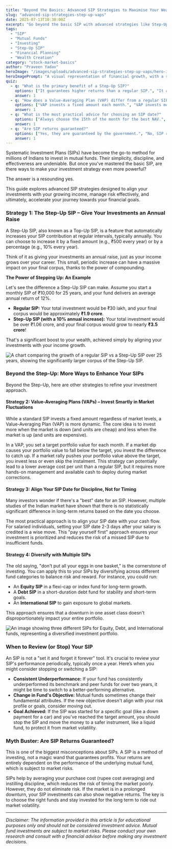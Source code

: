 ```yaml
---
title: "Beyond the Basics: Advanced SIP Strategies to Maximise Your Wealth"
slug: "advanced-sip-strategies-step-up-vaps"
date: 2025-07-13T10:30:00Z
excerpt: "Go beyond the basic SIP with advanced strategies like Step-Up SIPs and Value-Averaging Plans. Learn how to align your investments with your income, diversify effectively, and review your portfolio to maximize your wealth creation journey."
tags:
  - "SIP"
  - "Mutual Funds"
  - "Investing"
  - "Step-Up SIP"
  - "Financial Planning"
  - "Wealth Creation"
category: "stock-market-basics"
author: "Praveen Yadav"
heroImage: "/images/uploads/advanced-sip-strategies-step-up-vaps/hero-image.jpg"
heroImagePrompt: "A visual representation of financial growth, with a small plant growing into a large tree with coins as leaves, symbolizing the power of advanced SIP strategies."
quiz:
  - q: "What is the primary benefit of a Step-Up SIP?"
    options: ["It guarantees higher returns than a regular SIP.", "It automatically increases your investment amount periodically.", "It invests only in high-growth stocks."]
    answer: 1
  - q: "How does a Value-Averaging Plan (VAP) differ from a regular SIP?"
    options: ["VAP invests a fixed amount each month.", "VAP invests more when the market is low and less when it is high.", "VAP is only for short-term investments."]
    answer: 1
  - q: "What is the most practical advice for choosing an SIP date?"
    options: ["Always choose the 15th of the month for the best NAV.", "Align it with your salary credit date to ensure funds are available.", "The date does not matter at all."]
    answer: 1
  - q: "Are SIP returns guaranteed?"
    options: ["Yes, they are guaranteed by the government.", "No, SIP returns are linked to market performance and are not guaranteed.", "Yes, but only in debt funds."]
    answer: 1
---
```


Systematic Investment Plans (SIPs) have become the go-to method for millions of Indians to invest in mutual funds. Their simplicity, discipline, and effectiveness are undeniable. But once you've mastered the basic SIP, are there ways to make your investment strategy even more powerful?

The answer is a resounding yes.

This guide explores advanced SIP strategies designed to align your investments with your growing income, manage risk effectively, and ultimately, accelerate your journey towards your financial goals.

### Strategy 1: The Step-Up SIP – Give Your Investments an Annual Raise

A Step-Up SIP, also known as a Top-Up SIP, is a feature that automatically increases your SIP contribution at regular intervals, typically annually. You can choose to increase it by a fixed amount (e.g., ₹500 every year) or by a percentage (e.g., 10% every year).

Think of it as giving your investments an annual raise, just as your income grows over your career. This small, periodic increase can have a massive impact on your final corpus, thanks to the power of compounding.

**The Power of Stepping Up: An Example**

Let's see the difference a Step-Up SIP can make. Assume you start a monthly SIP of ₹10,000 for 25 years, and your fund delivers an average annual return of 12%.

*   **Regular SIP:** Your total investment would be ₹30 lakh, and your final corpus would be approximately **₹1.9 crore**.
*   **Step-Up SIP (with a 10% annual increase):** Your total investment would be over ₹1.06 crore, and your final corpus would grow to nearly **₹3.5 crore**!

That's a significant boost to your wealth, achieved simply by aligning your investments with your income growth.

![A chart comparing the growth of a regular SIP vs a Step-Up SIP over 25 years, showing the significantly larger corpus of the Step-Up SIP.](/images/uploads/advanced-sip-strategies-step-up-vaps/step-up-sip-comparison.png)

### Beyond the Step-Up: More Ways to Enhance Your SIPs

Beyond the Step-Up, here are other strategies to refine your investment approach.

#### Strategy 2: Value-Averaging Plans (VAPs) – Invest Smartly in Market Fluctuations

While a standard SIP invests a fixed amount regardless of market levels, a Value-Averaging Plan (VAP) is more dynamic. The core idea is to invest more when the market is down (and units are cheap) and less when the market is up (and units are expensive).

In a VAP, you set a target portfolio value for each month. If a market dip causes your portfolio value to fall below the target, you invest the difference to catch up. If a market rally pushes your portfolio value above the target, you invest less or even skip the instalment. This strategy can potentially lead to a lower average cost per unit than a regular SIP, but it requires more hands-on management and available cash to deploy during market corrections.

#### Strategy 3: Align Your SIP Date for Discipline, Not for Timing

Many investors wonder if there's a "best" date for an SIP. However, multiple studies of the Indian market have shown that there is no statistically significant difference in long-term returns based on the date you choose.

The most practical approach is to align your SIP date with your cash flow. For salaried individuals, setting your SIP date 2-3 days after your salary is credited is a wise move. This "pay yourself first" approach ensures your investment is prioritized and reduces the risk of a missed SIP due to insufficient funds.

#### Strategy 4: Diversify with Multiple SIPs

The old saying, "don't put all your eggs in one basket," is the cornerstone of investing. You can apply this to your SIPs by diversifying across different fund categories to balance risk and reward. For instance, you could run:

*   An **Equity SIP** in a flexi-cap or index fund for long-term growth.
*   A **Debt SIP** in a short-duration debt fund for stability and short-term goals.
*   An **International SIP** to gain exposure to global markets.

This approach ensures that a downturn in one asset class doesn't disproportionately impact your entire portfolio.

![An image showing three different SIPs for Equity, Debt, and International funds, representing a diversified investment portfolio.](/images/uploads/advanced-sip-strategies-step-up-vaps/diversified-sips.png)

### When to Review (or Stop) Your SIP

An SIP is not a "set it and forget it forever" tool. It's crucial to review your SIP's performance periodically, typically once a year. Here’s when you might consider stopping or switching a SIP:

*   **Consistent Underperformance:** If your fund has consistently underperformed its benchmark and peer funds for over two years, it might be time to switch to a better-performing alternative.
*   **Change in Fund's Objective:** Mutual funds sometimes change their fundamental attributes. If the new objective doesn't align with your risk profile or goals, consider moving out.
*   **Goal Achieved:** If the SIP was started for a specific goal (like a down payment for a car) and you've reached the target amount, you should stop the SIP and move the money to a safer instrument, like a liquid fund, to protect it from market volatility.

### Myth Buster: Are SIP Returns Guaranteed?

This is one of the biggest misconceptions about SIPs. A SIP is a method of investing, not a magic wand that guarantees profits. Your returns are entirely dependent on the performance of the underlying mutual fund, which is subject to market risks.

SIPs help by averaging your purchase cost (rupee cost averaging) and instilling discipline, which reduces the risk of timing the market poorly. However, they do not eliminate risk. If the market is in a prolonged downturn, your SIP investments can also show negative returns. The key is to choose the right funds and stay invested for the long term to ride out market volatility.

---

*Disclaimer: The information provided in this article is for educational purposes only and should not be considered investment advice. Mutual fund investments are subject to market risks. Please conduct your own research and consult with a financial advisor before making any investment decisions.*